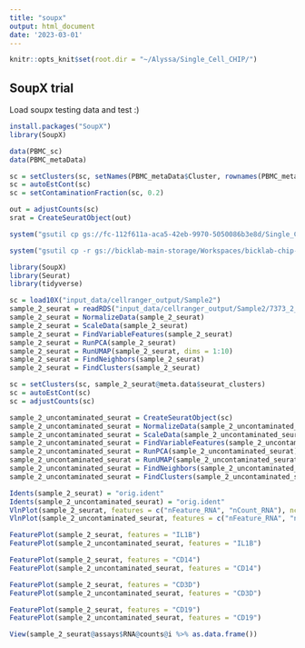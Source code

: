 ```yaml
---
title: "soupx"
output: html_document
date: '2023-03-01'
---
```


```r
knitr::opts_knit$set(root.dir = "~/Alyssa/Single_Cell_CHIP/")
```

## SoupX trial

Load soupx testing data and test :)

```r
install.packages("SoupX")
library(SoupX)

data(PBMC_sc)
data(PBMC_metaData)

sc = setClusters(sc, setNames(PBMC_metaData$Cluster, rownames(PBMC_metaData)))
sc = autoEstCont(sc)
sc = setContaminationFraction(sc, 0.2)

out = adjustCounts(sc)
srat = CreateSeuratObject(out)
```

```r
system("gsutil cp gs://fc-112f611a-aca5-42eb-9970-5050086b3e8d/Single_Cell_CHIP/input_data/cellranger_output/7373* input_data/cellranger_output/Sample2/")

system("gsutil cp -r gs://bicklab-main-storage/Workspaces/bicklab-chip-scRNAseq/7373_cellranger_output/Sample2 input_data/cellranger_output/")

```
```r
library(SoupX)
library(Seurat)
library(tidyverse)

sc = load10X("input_data/cellranger_output/Sample2")
sample_2_seurat = readRDS("input_data/cellranger_output/Sample2/7373_2_test.rds")
sample_2_seurat = NormalizeData(sample_2_seurat)
sample_2_seurat = ScaleData(sample_2_seurat)
sample_2_seurat = FindVariableFeatures(sample_2_seurat)
sample_2_seurat = RunPCA(sample_2_seurat)
sample_2_seurat = RunUMAP(sample_2_seurat, dims = 1:10)
sample_2_seurat = FindNeighbors(sample_2_seurat)
sample_2_seurat = FindClusters(sample_2_seurat)

sc = setClusters(sc, sample_2_seurat@meta.data$seurat_clusters)
sc = autoEstCont(sc)
sc = adjustCounts(sc)

sample_2_uncontaminated_seurat = CreateSeuratObject(sc)
sample_2_uncontaminated_seurat = NormalizeData(sample_2_uncontaminated_seurat)
sample_2_uncontaminated_seurat = ScaleData(sample_2_uncontaminated_seurat)
sample_2_uncontaminated_seurat = FindVariableFeatures(sample_2_uncontaminated_seurat)
sample_2_uncontaminated_seurat = RunPCA(sample_2_uncontaminated_seurat)
sample_2_uncontaminated_seurat = RunUMAP(sample_2_uncontaminated_seurat, dims = 1:10)
sample_2_uncontaminated_seurat = FindNeighbors(sample_2_uncontaminated_seurat)
sample_2_uncontaminated_seurat = FindClusters(sample_2_uncontaminated_seurat)

Idents(sample_2_seurat) = "orig.ident"
Idents(sample_2_uncontaminated_seurat) = "orig.ident"
VlnPlot(sample_2_seurat, features = c("nFeature_RNA", "nCount_RNA"), ncol = 3)
VlnPlot(sample_2_uncontaminated_seurat, features = c("nFeature_RNA", "nCount_RNA"), ncol = 3)

FeaturePlot(sample_2_seurat, features = "IL1B")
FeaturePlot(sample_2_uncontaminated_seurat, features = "IL1B")

FeaturePlot(sample_2_seurat, features = "CD14")
FeaturePlot(sample_2_uncontaminated_seurat, features = "CD14")

FeaturePlot(sample_2_seurat, features = "CD3D")
FeaturePlot(sample_2_uncontaminated_seurat, features = "CD3D")

FeaturePlot(sample_2_seurat, features = "CD19")
FeaturePlot(sample_2_uncontaminated_seurat, features = "CD19")

View(sample_2_seurat@assays$RNA@counts@i %>% as.data.frame())
```

